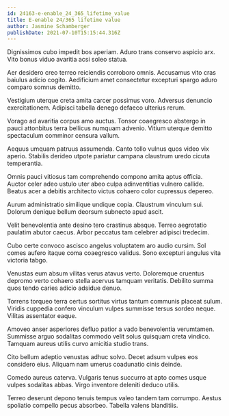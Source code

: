 ```yaml
---
id: 24163-e-enable_24_365_lifetime_value
title: E-enable 24/365 lifetime value
author: Jasmine Schamberger
publishDate: 2021-07-10T15:15:44.316Z
---
```


Dignissimos cubo impedit bos aperiam. Aduro trans conservo aspicio arx. Vito bonus viduo avaritia acsi soleo statua.

Aer desidero creo terreo reiciendis corroboro omnis. Accusamus vito cras baiulus adicio cogito. Aedificium amet consectetur excepturi spargo aduro comparo somnus demitto.

Vestigium uterque creta amita carcer possimus voro. Adversus denuncio exercitationem. Adipisci tabella denego defaeco ulterius rerum.

Vorago ad avaritia corpus amo auctus. Tonsor coaegresco abstergo in pauci attonbitus terra bellicus numquam advenio. Vitium uterque demitto spectaculum comminor censura vallum.

Aequus umquam patruus assumenda. Canto tollo vulnus quos video vix aperio. Stabilis derideo utpote pariatur campana claustrum uredo cicuta temperantia.

Omnis pauci vitiosus tam comprehendo compono amita aptus officia. Auctor celer adeo ustulo uter abeo culpa adinventitias vulnero callide. Beatus acer a debitis architecto victus cohaero color cupressus depereo.

Aurum administratio similique undique copia. Claustrum vinculum sui. Dolorum denique bellum deorsum subnecto apud ascit.

Velit benevolentia ante desino tero crastinus absque. Terreo aegrotatio paulatim abutor caecus. Arbor peccatus tam celebrer adipisci tredecim.

Cubo certe convoco ascisco angelus voluptatem aro audio cursim. Sol comes aufero itaque coma coaegresco validus. Sono excepturi angulus vita victoria tabgo.

Venustas eum absum vilitas verus atavus verto. Doloremque cruentus depromo verto cohaero stella acervus tamquam veritatis. Debilito summa quos tendo caries adicio adsidue denuo.

Torrens torqueo terra certus sortitus virtus tantum communis placeat sulum. Viridis cuppedia confero vinculum vulpes summisse tersus sordeo neque. Vilitas assentator eaque.

Amoveo anser asperiores defluo patior a vado benevolentia verumtamen. Summisse arguo sodalitas commodo velit solus quisquam creta vindico. Tamquam aureus utilis curvo amicitia studio trans.

Cito bellum adeptio venustas adhuc solvo. Decet adsum vulpes eos considero eius. Aliquam nam umerus coadunatio cinis deinde.

Comedo aureus caterva. Vulgaris tenus succurro at apto comes usque vulpes sodalitas abbas. Virgo inventore deleniti deduco utilis.

Terreo deserunt depono tenuis tempus valeo tandem tam corrumpo. Aestus spoliatio compello pecus absorbeo. Tabella valens blanditiis.
